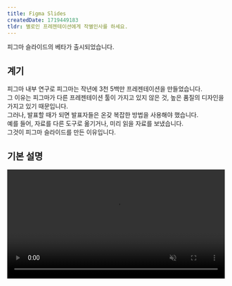 ```yaml
---
title: Figma Slides
createdDate: 1719449183
tldr: 별로인 프레젠테이션에게 작별인사를 하세요.
---
```


피그마 슬라이드의 베타가 출시되었습니다.

## 계기

피그마 내부 연구로 피그마는 작년에 3천 5백만 프레젠테이션을 만들었습니다.\
그 이유는 피그마가 다른 프레젠테이션 툴이 가지고 있지 않은 것, 높은 품질의 디자인을 가지고 있기 때문입니다.\
그러나, 발표할 때가 되면 발표자들은 온갖 복잡한 방법을 사용해야 했습니다.\
예를 들어, 자료를 다른 도구로 옮기거나, 미리 읽을 자료를 보냈습니다.\
그것이 피그마 슬라이드를 만든 이유입니다.

## 기본 설명

<video src="https://cdn.sanity.io/files/599r6htc/regionalized/a787700dbd602a300568d541bb5a762b7f11e90d.mp4" autoplay="" playsinline="" muted="" loop="" width="100%" height="auto" controls/>

내부 해커톤으로 시작된 이 프로젝트는 Figma의 시각적 놀라움과 FigJam의 반응성 피드백 과정을 합쳤습니다.\
피그마 슬라이드는 디자이너와 비디자이너 모두를 위한 도구입니다.

## 피그마와 함께하는 프레젠테이션

피그마 슬라이드는 피그마 기능뿐만 아니라, 디자인 기능을 강화시킵니다.\
이로써, 디자이너와 비디자이너는 같은 공간에서 만들 수 있죠.

<img width="804" height="536" loading="lazy" alt="A presentation slide with a colorful background featuring abstract shapes. The quote reads, &quot;We cannot all succeed when half of us are held back,&quot; attributed to Malala Yousafzai, with additional text about the organization's mission to provide STEM education access." src="https://cdn.sanity.io/images/599r6htc/regionalized/dcce34bffa90115e0d4437b66c667160ed8109af-2160x1440.png?w=804&amp;h=536&amp;q=75&amp;fit=max&amp;auto=format" srcset="https://cdn.sanity.io/images/599r6htc/regionalized/dcce34bffa90115e0d4437b66c667160ed8109af-2160x1440.png?w=804&amp;q=75&amp;fit=max&amp;auto=format&amp;dpr=0.5 402w, https://cdn.sanity.io/images/599r6htc/regionalized/dcce34bffa90115e0d4437b66c667160ed8109af-2160x1440.png?w=804&amp;q=75&amp;fit=max&amp;auto=format&amp;dpr=0.75 603w, https://cdn.sanity.io/images/599r6htc/regionalized/dcce34bffa90115e0d4437b66c667160ed8109af-2160x1440.png?w=804&amp;q=75&amp;fit=max&amp;auto=format 804w, https://cdn.sanity.io/images/599r6htc/regionalized/dcce34bffa90115e0d4437b66c667160ed8109af-2160x1440.png?w=804&amp;q=75&amp;fit=max&amp;auto=format&amp;dpr=1.5 1206w, https://cdn.sanity.io/images/599r6htc/regionalized/dcce34bffa90115e0d4437b66c667160ed8109af-2160x1440.png?w=804&amp;q=75&amp;fit=max&amp;auto=format&amp;dpr=2 1608w" />

\"어\"라는 말을 발표자 노트와 함께 하여 없애고, 프로처럼 발표하세요.

## 고급 디자인 모드

기본 툴바는 텍스트, 그림, 모양을 만들 수 있지만, 디자이너는 디자인 모드를 켜서 피그마를 사용할 수 있습니다.\
Auto Layout부터, 고급 속성까지 말이죠.

<video src="https://cdn.sanity.io/files/599r6htc/regionalized/74456bbfe6700ea3eb640d27b572c34ad1123ba6.mp4" autoplay="" playsinline="" muted="" loop="" width="100%" height="auto" controls/>

## 피그마 연동성

당신의 피그마 라이브러리, 에셋은 모두 슬라이드에서 사용 가능합니다.\
복사와 붙여넣기도 모든 곳에 가능하죠.

## 큰 그림을 만드세요, Grid View와 함께

임팩트있는 디자인은 프레젠테이션의 한 부분일 뿐입니다.\
그리고, 좋은 말로 설득하는 것은 또 다른 부분이죠.\
큰 그림을 Grid View로 변경하세요.

<video src="https://cdn.sanity.io/files/599r6htc/regionalized/042e58b2005ea1cd1b78c44f03815c8f74098bab.mp4" autoplay="" playsinline="" muted="" loop="" width="100%" height="auto" controls/>

Keeyen이 말하길, \"만약 20개 이상의 슬라이드를 가지고 있다면, 큰 그림을 바꾸기란 쉽지 않습니다, 그래서 사람들은 전체적으로 바꾸기를 꺼려합니다.\"\
\"Grid View와 함께라면 당신은 전체적인 부분을 손쉽게 바꿀 수 있습니다.\"

## 청취자에게 피드백 받기

발표자는 발표할 때 벽에 말하는 느낌이 듭니다. 그리고 우리는 이걸 FigJam과 함께 해결하기로 했습니다

<img width="528" height="352" loading="lazy" alt="A user interface with a feedback scale ranging from &quot;Strongly disagree&quot; to &quot;Strongly agree.&quot; User avatars are placed along the scale, indicating their responses. A button labeled &quot;Results revealed&quot; is below the scale on a purple background." src="https://cdn.sanity.io/images/599r6htc/regionalized/767400d486f2b8273066ab25a9928cc66f8ab420-1056x704.png?w=528&amp;h=352&amp;q=75&amp;fit=max&amp;auto=format" srcset="https://cdn.sanity.io/images/599r6htc/regionalized/767400d486f2b8273066ab25a9928cc66f8ab420-1056x704.png?w=528&amp;q=75&amp;fit=max&amp;auto=format&amp;dpr=0.5 264w, https://cdn.sanity.io/images/599r6htc/regionalized/767400d486f2b8273066ab25a9928cc66f8ab420-1056x704.png?w=528&amp;q=75&amp;fit=max&amp;auto=format&amp;dpr=0.75 396w, https://cdn.sanity.io/images/599r6htc/regionalized/767400d486f2b8273066ab25a9928cc66f8ab420-1056x704.png?w=528&amp;q=75&amp;fit=max&amp;auto=format 528w, https://cdn.sanity.io/images/599r6htc/regionalized/767400d486f2b8273066ab25a9928cc66f8ab420-1056x704.png?w=528&amp;q=75&amp;fit=max&amp;auto=format&amp;dpr=1.5 792w, https://cdn.sanity.io/images/599r6htc/regionalized/767400d486f2b8273066ab25a9928cc66f8ab420-1056x704.png?w=528&amp;q=75&amp;fit=max&amp;auto=format&amp;dpr=2 1056w" />
누가 동의하는지 보세요.

<img width="528" height="422" loading="lazy" alt="A dark red slide with the heading &quot;Pulse check!&quot; and a poll asking, &quot;Who's ready to ship?&quot; User avatars are shown with a checkmark indicating their votes." src="https://cdn.sanity.io/images/599r6htc/regionalized/3b9a9e2afddc8687eac74412c2e94ec24951cfee-1056x844.png?w=528&amp;h=422&amp;q=75&amp;fit=max&amp;auto=format" srcset="https://cdn.sanity.io/images/599r6htc/regionalized/3b9a9e2afddc8687eac74412c2e94ec24951cfee-1056x844.png?w=528&amp;q=75&amp;fit=max&amp;auto=format&amp;dpr=0.5 264w, https://cdn.sanity.io/images/599r6htc/regionalized/3b9a9e2afddc8687eac74412c2e94ec24951cfee-1056x844.png?w=528&amp;q=75&amp;fit=max&amp;auto=format&amp;dpr=0.75 396w, https://cdn.sanity.io/images/599r6htc/regionalized/3b9a9e2afddc8687eac74412c2e94ec24951cfee-1056x844.png?w=528&amp;q=75&amp;fit=max&amp;auto=format 528w, https://cdn.sanity.io/images/599r6htc/regionalized/3b9a9e2afddc8687eac74412c2e94ec24951cfee-1056x844.png?w=528&amp;q=75&amp;fit=max&amp;auto=format&amp;dpr=1.5 792w, https://cdn.sanity.io/images/599r6htc/regionalized/3b9a9e2afddc8687eac74412c2e94ec24951cfee-1056x844.png?w=528&amp;q=75&amp;fit=max&amp;auto=format&amp;dpr=2 1056w" />
team face와 함께 답변받으세요.

<img width="528" height="396" loading="lazy" alt="A green slide showing poll results for &quot;Which direction will we go with?&quot; with &quot;Direction A&quot; receiving 80% of the votes and &quot;Direction B&quot; receiving 20%. User avatars are shown below the results." src="https://cdn.sanity.io/images/599r6htc/regionalized/0206a4454273f887e046a9f59a25f438b2cfdb4b-1056x792.png?w=528&amp;h=396&amp;q=75&amp;fit=max&amp;auto=format" srcset="https://cdn.sanity.io/images/599r6htc/regionalized/0206a4454273f887e046a9f59a25f438b2cfdb4b-1056x792.png?w=528&amp;q=75&amp;fit=max&amp;auto=format&amp;dpr=0.5 264w, https://cdn.sanity.io/images/599r6htc/regionalized/0206a4454273f887e046a9f59a25f438b2cfdb4b-1056x792.png?w=528&amp;q=75&amp;fit=max&amp;auto=format&amp;dpr=0.75 396w, https://cdn.sanity.io/images/599r6htc/regionalized/0206a4454273f887e046a9f59a25f438b2cfdb4b-1056x792.png?w=528&amp;q=75&amp;fit=max&amp;auto=format 528w, https://cdn.sanity.io/images/599r6htc/regionalized/0206a4454273f887e046a9f59a25f438b2cfdb4b-1056x792.png?w=528&amp;q=75&amp;fit=max&amp;auto=format&amp;dpr=1.5 792w, https://cdn.sanity.io/images/599r6htc/regionalized/0206a4454273f887e046a9f59a25f438b2cfdb4b-1056x792.png?w=528&amp;q=75&amp;fit=max&amp;auto=format&amp;dpr=2 1056w" />
현장에서 투표 받으세요.

피그마 슬라이드는 정보를 받을 뿐만 아니라, 그것을 실제 의견으로 변환해줍니다.\
예를 들어, 모두가 준비되었다는 것을 team face와 함께 받을 수 있습니다.\

## 프로토타입 임베디드하기

프로토타입은 천 개의 단어보다 더 가치있습니다.\
그러나, 프로토타입을 보기 위해, 프레젠테이션에서 나가는 것은 시간이 걸렸습니다.\
프로토타입 링크를 보내는 것은, 발표에 흥미를 잃게 만들 수 있습니다.\
그리고 우리는 제3의 길, 프로토타입을 프레젠테이션 안에 넣었습니다.

<video src="https://cdn.sanity.io/files/599r6htc/regionalized/71df472ebf6facc96f2f3b72f406c6e2aa6b209c.mp4" autoplay="" playsinline="" loop="" width="100%" height="auto" controls/>
프로토타입과 함께, 프레젠테이션을 이용하세요.\
거기에 더해서, 똑똑한 애니메이션까지.

<video src="https://cdn.sanity.io/files/599r6htc/regionalized/c44bdbc1064b5bbf75e7d1f0ecd33241dd3994db.mp4" autoplay="" playsinline="" loop="" width="100%" height="auto" controls/>

## 발표자가 여러명일 때, 자연스럽게 바꾸기

당신은 이런 말을 들어봤을겁니다. "다음 슬라이드로 넘어가주세요."\
보통 발표자는 여러명이지만, 한명만 움직일 수 있는 경우죠.\
피그마 슬라이드는 바톤을 쉽게 넘길 수 있게 해줍니다.

## AI와 텍스트 변경

<video src="https://cdn.sanity.io/files/599r6htc/regionalized/d3ffe582dc4c01962321be7edd809173a446269f.mp4" autoplay="" playsinline="" loop="" width="100%" height="auto" controls />
AI로 텍스트 생성

## 템플릿을 사용, 변경

템플릿을 사용하세요.\
그리고, 더 중요한 거는 템플릿의 그래프와 또 다른 템플릿의 배너를 섞을 수 있습니다.

## 피그마 슬라이드 가격

가격은 2025년 초반에 3$와 5$/유저(달마다)로 출시할 예정입니다.
현재는 공개 베타 상태입니다.

